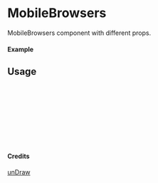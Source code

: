 
<Meta of={MobileBrowsers} title="unDraw/MobileBrowsers" />

# MobileBrowsers

MobileBrowsers component with different props.

#### Example

<Canvas of={MobileBrowsers.Primary} />

## Usage

```ts
import { MobileBrowsers } from "yadl-ui";

const Example = () => {
  return (
      <MobileBrowsers />
  );
};

export default Example;
```

#### Credits
[unDraw](https://undraw.co/illustrations)
